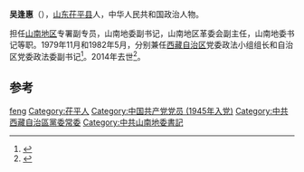 '''吴逢惠'''（{{bd|1924年|12月|2014年|7月9日|catIdx=Wu}}），[[山东|山东]][[茌平县|茌平县]]人，中华人民共和国政治人物。

担任[[山南地区|山南地区]]专署副专员，山南地委副书记，山南地区革委会副主任，山南地委书记等职。1979年11月和1982年5月，分别兼任[[西藏自治区|西藏自治区]]党委政法小组组长和自治区党委政法委副书记<ref>{{cite news|title=西藏原常委吴逢惠逝世 习近平胡锦涛朱镕基哀悼|url=http://news.163.com/14/0714/01/A1326CV10001124J.html|accessdate=2014-07-30|newspaper=网易|archive-date=2018-10-04|archive-url=https://web.archive.org/web/20181004193557/http://news.163.com/14/0714/01/A1326CV10001124J.html|dead-url=no}}</ref>。2014年去世<ref>{{cite news|title=吴逢惠同志逝世  习近平刘云山赵乐际胡锦涛朱镕基对吴逢惠同志逝世表示哀悼并对其亲属表示慰问 陈全国白玛赤林洛桑江村吴英杰邓小刚等表示哀悼和慰问|url=http://cpc.people.com.cn/n/2014/0714/c87393-25275942.html|accessdate=2014-07-30|newspaper=西藏日报|archive-date=2018-09-27|archive-url=https://web.archive.org/web/20180927035649/http://cpc.people.com.cn/n/2014/0714/c87393-25275942.html|dead-url=no}}</ref>。

==参考==
{{reflist}}
{{中国政治人物小作品}}
{{DEFAULTSORT:wu fenghui}}
[[Category:吴姓|feng]]
[[Category:茌平人|Category:茌平人]]
[[Category:中国共产党党员_(1945年入党)|Category:中国共产党党员 (1945年入党)]]
[[Category:中共西藏自治區黨委常委|Category:中共西藏自治區黨委常委]]
[[Category:中共山南地委書記|Category:中共山南地委書記]]
